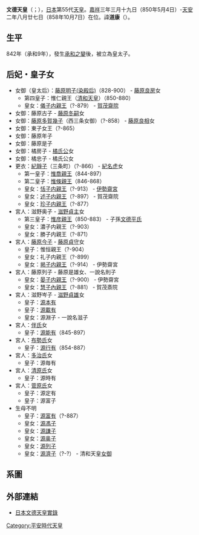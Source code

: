 {{expand|time=2012-8-29}}
{{基礎情報 天皇
| 名  =<center>文德天皇 
| 代数=第55 
| 画像=[[File:Emperor_Montoku.jpg|200px]]
| 説明=文德天皇像（[[法金剛院|法金剛院]]藏）  
| 在位=850年5月4日-858年10月7日（{{age in years and days|850|5|4|858|10|7|age=no}}）
| 時代= 
| 年号=[[嘉祥_(仁明天皇)|嘉祥]]<br/>[[仁壽_(文德天皇)|仁壽]]<br/>[[齊衡|齊衡]]<br/>[[天安_(文德天皇)|天安]]
| 首都= 
| 皇居=平安宮 
| 諱  =道康 
| 幼称= 
| 別名=田邑帝 
| 印  = 
| 出生年=([[天長_(淳和天皇)|天長 (淳和天皇)]]四年八月)<br />827年
| 出生地=
| 逝世年=([[天安_(文德天皇)|天安 (文德天皇)]]二年八月廿七日)<br />858年10月7日(31歲)
| 逝世地=冷泉院新成殿
| 陵墓=田邑陵 
| 前任=[[仁明天皇|仁明天皇]]
| 繼任=[[清和天皇|清和天皇]] 
| 皇子=[[惟喬親王|惟喬親王]]<br/>[[清和天皇|清和天皇]] 等 
| 皇后=[[藤原明子|藤原明子]]
| 父親=[[仁明天皇|仁明天皇]] 
| 母親=[[藤原順子|藤原順子]]
|}}

'''文德天皇'''（{{jpn|j=文徳天皇|hg=もんとくてんのう|rm=Montoku Tennō}}；{{bd|827年||858年||}}），[[日本|日本]]第55代[[天皇|天皇]]。[[嘉祥_(仁明天皇)|嘉祥]]三年三月十九日（850年5月4日）-[[天安|天安]]二年八月廿七日（858年10月7日）在位。諱'''道康'''（{{jpn|j=道康|hg=みちやす|rm=Michiyasu}}）。

==生平==
842年（承和9年），發生[[承和之變|承和之變]]後，被立為皇太子。

== 后妃・皇子女 ==
* 女御（皇太后）：[[藤原明子|藤原明子(染殿后)]]（828-900） - [[藤原良房|藤原良房]]女
** 第四皇子：惟仁親王（[[清和天皇|清和天皇]]）（850-880）
** 皇女：[[儀子内親王|儀子内親王]]（?-879） - [[齋院|賀茂齋院]]
* 女御：藤原古子 - [[藤原冬嗣|藤原冬嗣]]女
* 女御：[[藤原多賀幾子|藤原多賀幾子]]（西三条女御）（?-858） - [[藤原良相|藤原良相]]女
* 女御：東子女王（?-865）
* 女御：藤原年子
* 女御：藤原是子
* 女御：橘房子 - [[橘氏公|橘氏公]]女
* 女御：橘忠子 - 橘氏公女
* 更衣：[[紀靜子|紀靜子]]（三条町）（?-866） - [[紀名虎|紀名虎]]女
** 第一皇子：[[惟喬親王|惟喬親王]]（844-897）
** 第二皇子：[[惟條親王|惟條親王]]（846-868）
** 皇女：[[恬子内親王|恬子内親王]]（?-913） - [[齋宮|伊勢齋宮]]
** 皇女：[[述子内親王|述子内親王]]（?-897） - 賀茂齋院
** 皇女：[[珍子内親王|珍子内親王]]（?-877）
* 宮人：滋野奥子 - [[滋野貞主|滋野貞主]]女
** 第三皇子：[[惟彦親王|惟彦親王]]（850-883） - 子孫[[文德平氏|文德平氏]]
** 皇女：濃子内親王（?-903） 
** 皇女：勝子内親王（?-871） 
* 宮人：[[藤原今子|藤原今子]] - [[藤原貞守|藤原貞守]]女
** 皇子：惟恒親王（?-904）
** 皇女：礼子内親王（?-899）
** 皇女：[[掲子内親王|掲子内親王]]（?-914） - 伊勢齋宮
* 宮人：藤原列子 - 藤原是雄女、一說名則子
** 皇女：[[晏子内親王|晏子内親王]]（?-900） - 伊勢齋宮
** 皇女：[[慧子內親王|慧子內親王]]（?-881） - 賀茂斎院
* 宮人：滋野岑子 - [[滋野貞雄|滋野貞雄]]女
** 皇子：[[源本有|源本有]]
** 皇子：[[源載有|源載有]]
** 皇女：源淵子 - 一說名滋子
* 宮人：[[伴氏|伴氏]]女
** 皇子：[[源能有|源能有]]（845-897）
* 宮人：[[布勢氏|布勢氏]]女
** 皇子：[[源行有|源行有]]（854-887）
* 宮人：[[多治比氏|多治氏]]女
** 皇子：源毎有
* 宮人：[[清原氏|清原氏]]女
** 皇子：源時有
* 宮人：[[菅原氏|菅原氏]]女
** 皇子：源定有
** 皇子：源富子
* 生母不明
** 皇子：[[源富有|源富有]]（?-887）
** 皇女：[[源馮子|源馮子]]
** 皇女：[[源謙子|源謙子]]
** 皇女：[[源奥子|源奥子]]
** 皇女：[[源列子|源列子]]
** 皇女：[[源濟子|源濟子]]（?-?） - 清和天皇[[女御|女御]]

==系圖==
{{日本皇室平安前期}}

== 外部連結 ==
* [https://web.archive.org/web/20060713020004/http://applepig.idv.tw/kuon/furu/text/montoku/montoku.htm 日本文德天皇實錄]

{{日本天皇|[[仁明天皇|仁明天皇]]|[[清和天皇|清和天皇]]}}
{{日本歷代天皇}}

{{Authority control}}
[[Category:平安時代天皇|Category:平安時代天皇]]